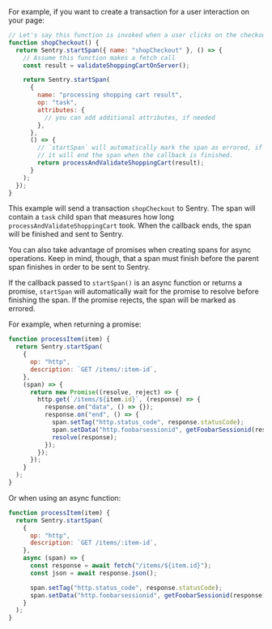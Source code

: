 For example, if you want to create a transaction for a user interaction on your page:

```javascript
// Let's say this function is invoked when a user clicks on the checkout button of your shop
function shopCheckout() {
  return Sentry.startSpan({ name: "shopCheckout" }, () => {
    // Assume this function makes a fetch call
    const result = validateShoppingCartOnServer();

    return Sentry.startSpan(
      {
        name: "processing shopping cart result",
        op: "task",
        attributes: {
          // you can add additional attributes, if needed
        },
      },
      () => {
        // `startSpan` will automatically mark the span as errored, if an exception is thrown
        // it will end the span when the callback is finished.
        return processAndValidateShoppingCart(result);
      }
    );
  });
}
```

This example will send a transaction `shopCheckout` to Sentry. The span will contain a `task` child span that measures how long `processAndValidateShoppingCart` took. When the callback ends, the span will be finished and sent to Sentry.

You can also take advantage of promises when creating spans for async operations. Keep in mind, though, that a span must finish before the parent span finishes in order to be sent to Sentry.

If the callback passed to `startSpan()` is an async function or returns a promise, `startSpan` will automatically wait for the promise to resolve before finishing the span. If the promise rejects, the span will be marked as errored.

For example, when returning a promise:

```javascript
function processItem(item) {
  return Sentry.startSpan(
    {
      op: "http",
      description: `GET /items/:item-id`,
    },
    (span) => {
      return new Promise((resolve, reject) => {
        http.get(`/items/${item.id}`, (response) => {
          response.on("data", () => {});
          response.on("end", () => {
            span.setTag("http.status_code", response.statusCode);
            span.setData("http.foobarsessionid", getFoobarSessionid(response));
            resolve(response);
          });
        });
      });
    }
  );
}
```

Or when using an async function:

```javascript
function processItem(item) {
  return Sentry.startSpan(
    {
      op: "http",
      description: `GET /items/:item-id`,
    },
    async (span) => {
      const response = await fetch("/items/${item.id}");
      const json = await response.json();

      span.setTag("http.status_code", response.statusCode);
      span.setData("http.foobarsessionid", getFoobarSessionid(response));
    }
  );
}
```
